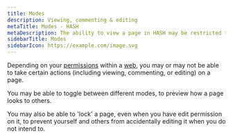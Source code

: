 ```yaml
---
title: Modes
description: Viewing, commenting & editing
metaTitle: Modes - HASH
metaDescription: The ability to view a page in HASH may be restricted to a particular "mode". For example, you may have the right to comment on a page, but not edit it.
sidebarTitle: Modes
sidebarIcon: https://example.com/image.svg
---
```


Depending on your [permissions](https://hash.ai/guide/webs/permissions) within a [web](https://hash.ai/guide/webs), you may or may not be able to take certain actions (including viewing, commenting, or editing) on a page.

You may be able to toggle between different modes, to preview how a page looks to others.

You may also be able to 'lock' a page, even when you have edit permission on it, to prevent yourself and others from accidentally editing it when you do not intend to.
